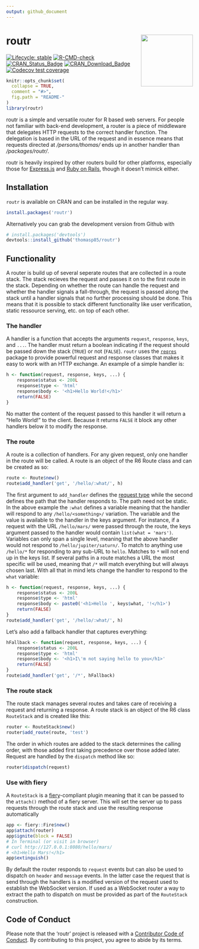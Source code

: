 ```yaml
---
output: github_document
---
```


<!-- README.md is generated from README.Rmd. Please edit that file -->

# routr <img src="man/figures/logo.png" height="140px" align="right"/>

<!-- badges: start -->
[![Lifecycle: stable](https://img.shields.io/badge/lifecycle-stable-brightgreen.svg)](https://lifecycle.r-lib.org/articles/stages.html#stable)
[![R-CMD-check](https://github.com/thomasp85/routr/actions/workflows/R-CMD-check.yaml/badge.svg)](https://github.com/thomasp85/routr/actions/workflows/R-CMD-check.yaml)
[![CRAN_Status_Badge](http://www.r-pkg.org/badges/version-ago/routr)](https://cran.r-project.org/package=routr)
[![CRAN_Download_Badge](http://cranlogs.r-pkg.org/badges/routr)](https://cran.r-project.org/package=routr)
[![Codecov test coverage](https://codecov.io/gh/thomasp85/routr/branch/main/graph/badge.svg)](https://app.codecov.io/gh/thomasp85/routr?branch=main)
<!-- badges: end -->

```r
knitr::opts_chunk$set(
  collapse = TRUE,
  comment = "#>",
  fig.path = "README-"
)
library(routr)
```

routr is a simple and versatile router for R based web servers. For people not 
familiar with back-end development, a router is a piece of middleware that 
delegates HTTP requests to the correct handler function. The delegation is based
in the URL of the request and in essence means that requests directed at 
*/persons/thomas/* ends up in another handler than */packages/routr/*.

routr is heavily inspired by other routers build for other platforms, especially
those for [Express.js](https://github.com/expressjs) and 
[Ruby on Rails](https://github.com/rails/rails), though it doesn't mimick 
either.

## Installation
`routr` is available on CRAN and can be installed in the regular way. 

```r
install.packages('routr')
```

Alternatively you can grab the development version from Github with

```r
# install.packages('devtools')
devtools::install_github('thomasp85/routr')
```

## Functionality
A router is build up of several seperate routes that are 
collected in a route stack. The stack recieves the request and passes it on to
the first route in the stack. Depending on whether the route can handle the 
request and whether the handler signals a fall-through, the request is passed 
along the stack until a handler signals that no further processing should be 
done. This means that it is possible to stack different functionality like user 
verification, static ressource serving, etc. on top of each other.

### The handler
A handler is a function that accepts the arguments `request`, `response`, 
`keys`, and `...`. The handler must return a boolean indicating if the request 
should be passed down the stack (`TRUE`) or not (`FALSE`). `routr` uses the 
[`reqres`](https://github.com/thomasp85/reqres#reqres) package to provide 
powerful request and response classes that makes it easy to work with an HTTP 
exchange. An example of a simple handler is:

```r
h <- function(request, response, keys, ...) {
    response$status <- 200L
    response$type <- 'html'
    response$body <- '<h1>Hello World!</h1>'
    return(FALSE)
}
```

No matter the content of the request passed to this handler it will return a 
"Hello World!" to the client. Because it returns `FALSE` it block any other 
handlers below it to modify the response.

### The route
A route is a collection of handlers. For any given request, only one handler in
the route will be called. A route is an object of the R6 Route class and can be
created as so:

```r
route <- Route$new()
route$add_handler('get', '/hello/:what/', h)
```

The first argument to `add_handler` defines the [request type](https://en.wikipedia.org/wiki/Hypertext_Transfer_Protocol#Request_methods)
while the second defines the path that the handler responds to. The path need 
not be static. In the above example the `:what` defines a variable meaning that
the handler will respond to any `/hello/<something>/` variation. The variable 
and the value is available to the handler in the keys argument. For instance, if
a request with the URL `/hello/mars/` were passed through the route, the keys
argument passed to the handler would contain `list(what = 'mars')`. Variables 
can only span a single level, meaning that the above handler would not respond 
to `/hello/jupiter/saturn/`. To match to anything use `/hello/*` for responding
to any sub-URL to `hello`. Matches to `*` will not end up in the keys list. If
several paths in a route matches a URL the most specific will be used, meaning 
that `/*` will match everything but will always chosen last. With all that in mind 
lets change the handler to respond to the `what` variable:

```r
h <- function(request, response, keys, ...) {
    response$status <- 200L
    response$type <- 'html'
    response$body <- paste0('<h1>Hello ', keys$what, '!</h1>')
    return(FALSE)
}
route$add_handler('get', '/hello/:what/', h)
```

Let's also add a fallback handler that captures everything:

```r
hFallback <- function(request, response, keys, ...) {
    response$status <- 200L
    response$type <- 'html'
    response$body <- '<h1>I\'m not saying hello to you</h1>'
    return(FALSE)
}
route$add_handler('get', '/*', hFallback)
```

### The route stack
The route stack manages several routes and takes care of receiving a request and
returning a response. A route stack is an object of the R6 class `RouteStack` 
and is created like this:

```r
router <- RouteStack$new()
router$add_route(route, 'test')
```

The order in which routes are added to the stack determines the calling order, 
with those added first taking precedence over those added later. Request are
handled by the `dispatch` method like so:

```r
router$dispatch(request)
```

### Use with fiery
A `RouteStack` is a [fiery](https://github.com/thomasp85/fiery)-compliant plugin
meaning that it can be passed to the `attach()` method of a fiery server. This 
will set the server up to pass requests through the route stack and use the 
resulting response automatically

```r
app <- fiery::Fire$new()
app$attach(router)
app$ignite(block = FALSE)
# In Terminal (or visit in browser)
# curl http://127.0.0.1:8080/hello/mars/
# <h1>Hello Mars!</h1>
app$extinguish()
```

By default the router responds to `request` events but can also be used to 
dispatch on `header` and `message` events. In the latter case the request that 
is send through the handlers is a modified version of the request used to 
establish the WebSocket version. If used as a WebSocket router a way to extract
the path to dispatch on must be provided as part of the `RouteStack` 
construction.

## Code of Conduct
Please note that the 'routr' project is released with a
[Contributor Code of Conduct](https://routr.data-imaginist.com/CODE_OF_CONDUCT.html).
By contributing to this project, you agree to abide by its terms.

